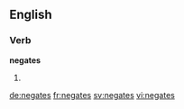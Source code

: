 ==English==

===Verb===
'''negates'''

# {{en-third-person singular of|negate}}

[[de:negates]]
[[fr:negates]]
[[sv:negates]]
[[vi:negates]]